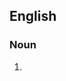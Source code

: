 {{also|riverbed|river bed}}

==English==

===Noun===
{{en-noun}}

# {{alternative form of|en|riverbed}}